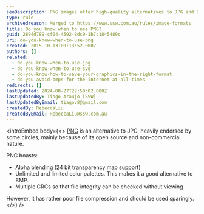 ```yaml
---
seoDescription: PNG images offer high-quality alternatives to JPG and BMP, featuring alpha blending, unlimited color palettes, and multiple CRCs for integrity checks.
type: rule
archivedreason: Merged to https://www.ssw.com.au/rules/image-formats
title: Do you know when to use PNG?
guid: 2894d789-cf04-4592-8dc9-1b7c1845489c
uri: do-you-know-when-to-use-png
created: 2015-10-13T00:13:52.000Z
authors: []
related:
  - do-you-know-when-to-use-jpg
  - do-you-know-when-to-use-svg
  - do-you-know-how-to-save-your-graphics-in-the-right-format
  - do-you-avoid-bmps-for-the-internet-at-all-times
redirects: []
lastUpdated: 2024-08-27T22:50:02.000Z
lastUpdatedBy: Tiago Araújo [SSW]
lastUpdatedByEmail: tiagov8@gmail.com
createdBy: RebeccaLiu
createdByEmail: RebeccaLiu@ssw.com.au
---
```


<introEmbed
  body={<>
[PNG](http://www.libpng.org/pub/png/) is an alternative to JPG, heavily endorsed by some circles, mainly because of its open source and non-commercial nature.

PNG boasts:

* Alpha blending (24 bit transparency map support)
* Unlimited and limited color palettes. This makes it a good alternative to BMP.
* Multiple CRCs so that file integrity can be checked without viewing

However, it has rather poor file compression and should be used sparingly.
  </>}
/>
